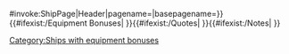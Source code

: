 <includeonly>{{{{{subst|safesubst:}}}#invoke:ShipPage|Header|pagename={{SUBPAGENAME}}|basepagename={{BASEPAGENAME}}}}{{#ifexist:{{PAGENAME}}/Equipment Bonuses|<nowiki/>[[Category:Ships with equipment bonuses]]
{{:{{PAGENAME}}/Equipment Bonuses}}}}{{#ifexist:{{PAGENAME}}/Quotes|<nowiki/>
{{:{{PAGENAME}}/Quotes}}}}{{#ifexist:{{PAGENAME}}/Notes|<nowiki/>
{{:{{PAGENAME}}/Notes}}}}</includeonly><noinclude>{{Documentation}}</noinclude>